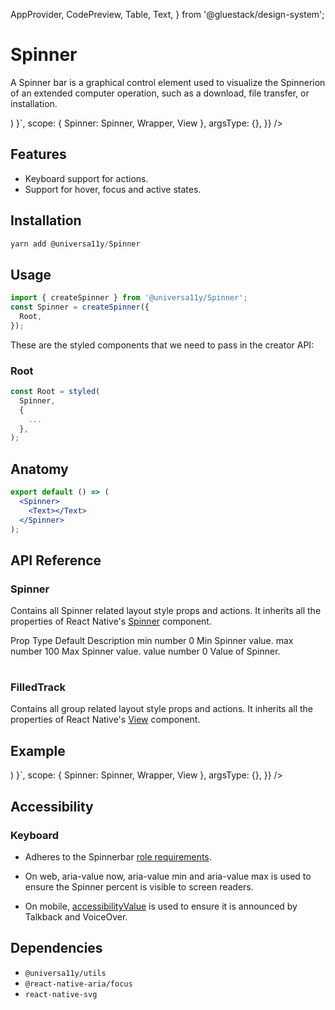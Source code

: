 
<Meta title="components/Spinner" />


  AppProvider,
  CodePreview,
  Table,
  Text,
} from '@gluestack/design-system';

# Spinner

A Spinner bar is a graphical control element used to visualize the Spinnerion of an extended computer operation, such as a download, file transfer, or installation.

<AppProvider>
  <CodePreview
    showComponentRenderer={true}
    showArgsController={false}
    metaData={{
      code: ` 
      function App () {
        return (
          <Wrapper>
            <View style={{width:"70vw"}}>
              <Spinner />
            </View>
          </Wrapper>
    )
    }`,
      scope: { Spinner: Spinner, Wrapper, View },
      argsType: {},
    }}
  />
</AppProvider>

<br />

## Features

- Keyboard support for actions.
- Support for hover, focus and active states.

## Installation

```jsx
yarn add @universa11y/Spinner
```

## Usage

```jsx
import { createSpinner } from '@universa11y/Spinner';
const Spinner = createSpinner({
  Root,
});
```

These are the styled components that we need to pass in the creator API:

### Root

```jsx
const Root = styled(
  Spinner,
  {
    ...
  },
);
```

## Anatomy

```jsx
export default () => (
  <Spinner>
    <Text></Text>
  </Spinner>
);
```

## API Reference

### Spinner

Contains all Spinner related layout style props and actions.
It inherits all the properties of React Native's [Spinner](https://reactnative.dev/docs/Spinner#props) component.

<AppProvider>
  <Table>
    <Table.THead sx={{ _dark: { bg: '$gray800' }, _light: { bg: '$gray100' } }}>
      <Table.TR>
        <Table.TH>
          <Text>Prop</Text>
        </Table.TH>
        <Table.TH>
          <Text>Type</Text>
        </Table.TH>
        <Table.TH>
          <Text>Default</Text>
        </Table.TH>
        <Table.TH>
          <Text>Description</Text>
        </Table.TH>
      </Table.TR>
    </Table.THead>
    <Table.TBody>
      <Table.TR>
        <Table.TD>
          <Text>min</Text>
        </Table.TD>
        <Table.TD>
          <Text>number</Text>
        </Table.TD>
        <Table.TD>
          <Text>0</Text>
        </Table.TD>
        <Table.TD>
          <Text>Min Spinner value.</Text>
        </Table.TD>
      </Table.TR>
      <Table.TR>
        <Table.TD>
          <Text>max</Text>
        </Table.TD>
        <Table.TD>
          <Text>number</Text>
        </Table.TD>
        <Table.TD>
          <Text>100</Text>
        </Table.TD>
        <Table.TD>
          <Text>Max Spinner value.</Text>
        </Table.TD>
      </Table.TR> <Table.TR>
        <Table.TD>
          <Text>value</Text>
        </Table.TD>
        <Table.TD>
          <Text>number</Text>
        </Table.TD>
        <Table.TD>
          <Text>0</Text>
        </Table.TD>
        <Table.TD>
          <Text>Value of Spinner.</Text>
        </Table.TD>
      </Table.TR>
    </Table.TBody>
  </Table>
</AppProvider>

### FilledTrack

Contains all group related layout style props and actions.
It inherits all the properties of React Native's [View](https://reactnative.dev/docs/view#props) component.

## Example

<AppProvider>
  <CodePreview
    showComponentRenderer={true}
    showArgsController={false}
    metaData={{
      code: ` 
      function App () {
        return (
          <Wrapper>
            <View style={{width:"70vw"}}>
              <Spinner value={50}>
                <Spinner.FilledTrack />
              </Spinner>
            </View>
          </Wrapper>
    )
    }`,
      scope: { Spinner: Spinner, Wrapper, View },
      argsType: {},
    }}
  />
</AppProvider>

## Accessibility

### Keyboard

- Adheres to the Spinnerbar [role requirements]("https://www.w3.org/TR/wai-aria-1.2/#Spinnerbar").

- On web, aria-value now, aria-value min and aria-value max is used to ensure the Spinner percent is visible to screen readers.

- On mobile, [accessibilityValue]('https://reactnative.dev/docs/accessibility#accessibilityvalue') is used to ensure it is announced by Talkback and VoiceOver.

## Dependencies

- `@universa11y/utils`
- `@react-native-aria/focus`
- `react-native-svg`
